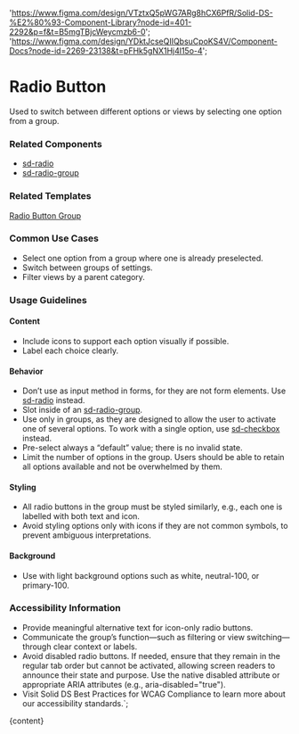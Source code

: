 

  'https://www.figma.com/design/VTztxQ5pWG7ARg8hCX6PfR/Solid-DS-%E2%80%93-Component-Library?node-id=401-2292&p=f&t=B5mgTBjcWeycmzb6-0';
  'https://www.figma.com/design/YDktJcseQIIQbsuCpoKS4V/Component-Docs?node-id=2269-23138&t=pFHk5gNX1Hj4l15o-4';

# Radio Button

Used to switch between different options or views by selecting one option from a group.

<DefaultStory />

<DocumentationLinks storybookLink="${storybookLink}" figmaLibrary="${figmaLibrary}" figmaDocs="${figmaDocs}" />

### Related Components

- [sd-radio](/?path=/docs/components-sd-radio--docs)
- [sd-radio-group](/?path=/docs/components-sd-radio-group--docs)

### Related Templates

[Radio Button Group](/?path=/docs/templates-radio-button-group--docs)

### Common Use Cases

- Select one option from a group where one is already preselected.
- Switch between groups of settings.
- Filter views by a parent category.

### Usage Guidelines

#### Content

- Include icons to support each option visually if possible.
- Label each choice clearly.

#### Behavior

- Don’t use as input method in forms, for they are not form elements. Use [sd-radio](/?path=/docs/components-sd-radio--docs) instead.
- Slot inside of an [sd-radio-group](/?path=/docs/components-sd-radio-group--docs).
- Use only in groups, as they are designed to allow the user to activate one of several options. To work with a single option, use [sd-checkbox](/?path=/docs/components-sd-checkbox--docs) instead.
- Pre-select always a “default” value; there is no invalid state.
- Limit the number of options in the group. Users should be able to retain all options available and not be overwhelmed by them.

#### Styling

- All radio buttons in the group must be styled similarly, e.g., each one is labelled with both text and icon.
- Avoid styling options only with icons if they are not common symbols, to prevent ambiguous interpretations.

#### Background

- Use with light background options such as white, neutral-100, or primary-100.

### Accessibility Information

- Provide meaningful alternative text for icon-only radio buttons.
- Communicate the group’s function—such as filtering or view switching—through clear context or labels.
- Avoid disabled radio buttons. If needed, ensure that they remain in the regular tab order but cannot be activated, allowing screen readers to announce their state and purpose. Use the native disabled attribute or appropriate ARIA attributes (e.g., aria-disabled="true").
- Visit <sd-link href="https://www.figma.com/design/YDktJcseQIIQbsuCpoKS4V/Component-Docs?node-id=10708-5011&t=Z1FxSGWkmXG5r5sw-4" target="_blank">Solid DS Best Practices for WCAG Compliance</sd-link> to learn more about our accessibility standards.`;

<Meta title="Components/sd-radio-button/Overview" />

<OverviewFormatter story={RadioButtonStories.Default}>{content}</OverviewFormatter>
